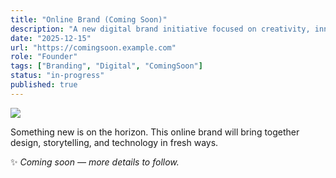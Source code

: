 ```yaml
---
title: "Online Brand (Coming Soon)"
description: "A new digital brand initiative focused on creativity, innovation, and modern online presence. More details will follow soon."
date: "2025-12-15"
url: "https://comingsoon.example.com"
role: "Founder"
tags: ["Branding", "Digital", "ComingSoon"]
status: "in-progress"
published: true
---
```


[![](/ProjectPngs/online-brand.png)](https://comingsoon.example.com)

Something new is on the horizon. This online brand will bring together design, storytelling, and technology in fresh ways.  

✨ *Coming soon — more details to follow.*
